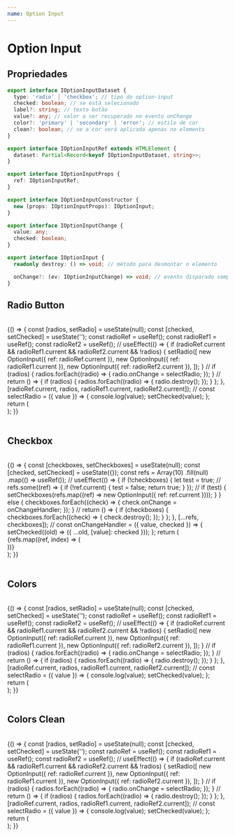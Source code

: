```yaml
---
name: Option Input
---
```




# Option Input

## Propriedades

```typescript
export interface IOptionInputDataset {
  type: 'radio' | 'checkbox'; // tipo do option-input
  checked: boolean; // se está selecionado
  label?: string; // texto botão
  value?: any; // valor a ser recuperado no evento onChange
  color?: 'primary' | 'secondary' | 'error'; // estilo de cor
  clean?: boolean; // se a cor será aplicada apenas no elemento
}

export interface IOptionInputRef extends HTMLElement {
  dataset: Partial<Record<keyof IOptionInputDataset, string>>;
}

export interface IOptionInputProps {
  ref: IOptionInputRef;
}

export interface IOptionInputConstructor {
  new (props: IOptionInputProps): IOptionInput;
}

export interface IOptionInputChange {
  value: any;
  checked: boolean;
}

export interface IOptionInput {
  readonly destroy: () => void; // método para desmontar o elemento

  onChange?: (ev: IOptionInputChange) => void; // evento disparado sempre que há alteração no estado do elemento
}
```

## Radio Button

<br />

<Playground>
  {() => {
    const [radios, setRadio] = useState(null);
    const [checked, setChecked] = useState('');
    const radioRef = useRef();
    const radioRef1 = useRef();
    const radioRef2 = useRef();
    //
    useEffect(() => {
      if (radioRef.current && radioRef1.current && radioRef2.current && !radios) {
        setRadio([
          new OptionInput({ ref: radioRef.current }),
          new OptionInput({ ref: radioRef1.current }),
          new OptionInput({ ref: radioRef2.current }),
        ]);
      }
      //
      if (radios) {
        radios.forEach((radio) => {
          radio.onChange = selectRadio;
        });
      }
      //
      return () => {
        if (radios) {
          radios.forEach((radio) => {
            radio.destroy();
          });
        }
      };
    }, [radioRef.current, radios, radioRef1.current, radioRef2.current]);
    //
    const selectRadio = ({ value }) => {
      console.log(value);
      setChecked(value);
    };
    return (
      <div className="tw-flex">
        <div ref={radioRef2} data-type="radio" data-label="vue" data-value="vue" data-checked={checked === 'vue'}></div>
        <div
          ref={radioRef}
          data-type="radio"
          data-label="react"
          data-value="react"
          data-checked={checked === 'react'}
        ></div>
        <div
          ref={radioRef1}
          data-type="radio"
          data-label="svelt"
          data-value="svelt"
          data-checked={checked === 'svelt'}
        ></div>
      </div>
    );
  }}
</Playground>

<br />
<br />

## Checkbox

<br />

<Playground>
  {() => {
    const [checkboxes, setCheckboxes] = useState(null);
    const [checked, setChecked] = useState({});
    const refs = Array(10)
      .fill(null)
      .map(() => useRef());
    //
    useEffect(() => {
      if (!checkboxes) {
        let test = true;
        //
        refs.some((ref) => {
          if (!ref.current) {
            test = false;
            return true;
          }
        });
        //
        if (test) {
          setCheckboxes(refs.map((ref) => new OptionInput({ ref: ref.current })));
        }
      } else {
        checkboxes.forEach((check) => {
          check.onChange = onChangeHandler;
        });
      }
      //
      return () => {
        if (checkboxes) {
          checkboxes.forEach((check) => {
            check.destroy();
          });
        }
      };
    }, [...refs, checkboxes]);
    //
    const onChangeHandler = ({ value, checked }) => {
      setChecked((old) => ({ ...old, [value]: checked }));
    };
    return (
      <div className="tw-flex">
        {refs.map((ref, index) => (
          <div
            key={index}
            ref={ref}
            data-type="checkbox"
            data-label={index < 9 ? `0${index + 1}` : index + 1}
            data-value={index}
            data-checked={checked[index]}
          ></div>
        ))}
      </div>
    );
  }}
</Playground>

<br />
<br />

## Colors

<br />

<Playground>
  {() => {
    const [radios, setRadio] = useState(null);
    const [checked, setChecked] = useState('');
    const radioRef = useRef();
    const radioRef1 = useRef();
    const radioRef2 = useRef();
    //
    useEffect(() => {
      if (radioRef.current && radioRef1.current && radioRef2.current && !radios) {
        setRadio([
          new OptionInput({ ref: radioRef.current }),
          new OptionInput({ ref: radioRef1.current }),
          new OptionInput({ ref: radioRef2.current }),
        ]);
      }
      //
      if (radios) {
        radios.forEach((radio) => {
          radio.onChange = selectRadio;
        });
      }
      //
      return () => {
        if (radios) {
          radios.forEach((radio) => {
            radio.destroy();
          });
        }
      };
    }, [radioRef.current, radios, radioRef1.current, radioRef2.current]);
    //
    const selectRadio = ({ value }) => {
      console.log(value);
      setChecked(value);
    };
    return (
      <div className="tw-flex">
        <div
          ref={radioRef2}
          data-type="radio"
          data-label="vue"
          data-value="vue"
          data-checked={checked === 'vue'}
          data-color="primary"
        ></div>
        <div
          ref={radioRef}
          data-type="radio"
          data-label="react"
          data-value="react"
          data-checked={checked === 'react'}
          data-color="secondary"
        ></div>
        <div
          ref={radioRef1}
          data-type="radio"
          data-label="svelt"
          data-value="svelt"
          data-checked={checked === 'svelt'}
          data-color="error"
        ></div>
      </div>
    );
  }}
</Playground>

<br />
<br />

## Colors Clean

<br />

<Playground>
  {() => {
    const [radios, setRadio] = useState(null);
    const [checked, setChecked] = useState('');
    const radioRef = useRef();
    const radioRef1 = useRef();
    const radioRef2 = useRef();
    //
    useEffect(() => {
      if (radioRef.current && radioRef1.current && radioRef2.current && !radios) {
        setRadio([
          new OptionInput({ ref: radioRef.current }),
          new OptionInput({ ref: radioRef1.current }),
          new OptionInput({ ref: radioRef2.current }),
        ]);
      }
      //
      if (radios) {
        radios.forEach((radio) => {
          radio.onChange = selectRadio;
        });
      }
      //
      return () => {
        if (radios) {
          radios.forEach((radio) => {
            radio.destroy();
          });
        }
      };
    }, [radioRef.current, radios, radioRef1.current, radioRef2.current]);
    //
    const selectRadio = ({ value }) => {
      console.log(value);
      setChecked(value);
    };
    return (
      <div className="tw-flex">
        <div
          ref={radioRef2}
          data-type="radio"
          data-label="vue"
          data-value="vue"
          data-checked={checked === 'vue'}
          data-color="primary"
          data-clean={true}
        ></div>
        <div
          ref={radioRef}
          data-type="radio"
          data-label="react"
          data-value="react"
          data-checked={checked === 'react'}
          data-color="secondary"
          data-clean={true}
        ></div>
        <div
          ref={radioRef1}
          data-type="radio"
          data-label="svelt"
          data-value="svelt"
          data-checked={checked === 'svelt'}
          data-color="error"
          data-clean={true}
        ></div>
      </div>
    );
  }}
</Playground>
